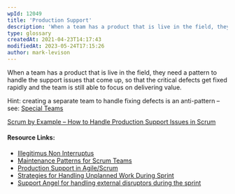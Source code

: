 ```yaml
---
wpId: 12049
title: 'Production Support'
description: 'When a team has a product that is live in the field, they need a pattern to handle the support issues that come up, so that the critical defects get fixed rapidly and the team is still able to focus on delivering value. Hint: creating a separate team to handle fixing defects is an anti-pattern ...'
type: glossary
createdAt: 2021-04-23T14:17:43
modifiedAt: 2023-05-24T17:15:26
author: mark-levison
---
```



When a team has a product that is live in the field, they need a pattern to handle the support issues that come up, so that the critical defects get fixed rapidly and the team is still able to focus on delivering value.

Hint: creating a separate team to handle fixing defects is an anti-pattern – see: [Special Teams](/glossary/special-teams)

[Scrum by Example – How to Handle Production Support Issues in Scrum](/blog/scrum-production-support.html)

#### Resource Links:

*   [Illegitimus Non Interruptus](https://sites.google.com/a/scrumplop.org/published-patterns/product-organization-pattern-language/illegitimus-non-interruptus)
*   [Maintenance Patterns for Scrum Teams](https://www.agilecoachjournal.com/2018-12-18/maintenance-patterns-for-scrum-teams)
*   [Production Support in Agile/Scrum](https://www.extremeuncertainty.com/production-support-agile-scrum/)
*   [Strategies for Handling Unplanned Work During Sprint](https://medium.com/agilelab/strategies-for-handling-unplanned-work-during-sprint-2f89697509ff)
*   [Support Angel for handling external disruptors during the sprint](https://scrumsaturday.com/2021/01/16/support-angel/)